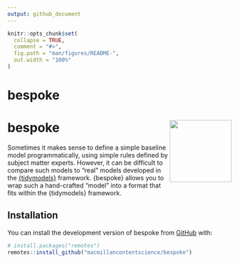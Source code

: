 ```yaml
---
output: github_document
---
```


<!-- README.md is generated from README.Rmd. Please edit that file -->

```r
knitr::opts_chunk$set(
  collapse = TRUE,
  comment = "#>",
  fig.path = "man/figures/README-",
  out.width = "100%"
)
```

# bespoke

# bespoke <img src="man/figures/logo.png" align="right" height="139" />

<!-- badges: start -->
<!-- badges: end -->

Sometimes it makes sense to define a simple baseline model programmatically, using simple rules defined by subject matter experts.
However, it can be difficult to compare such models to "real" models developed in the [{tidymodels}](https://www.tidymodels.org/) framework.
{bespoke} allows you to wrap such a hand-crafted "model" into a format that fits within the {tidymodels} framework.

## Installation

You can install the development version of bespoke from [GitHub](https://github.com/) with:

``` r
# install.packages("remotes")
remotes::install_github("macmillancontentscience/bespoke")
```
